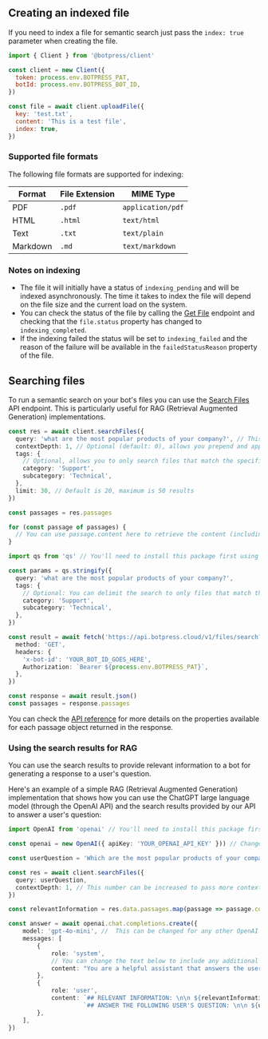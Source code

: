 ## Creating an indexed file

If you need to index a file for semantic search just pass the `index: true` parameter when creating the file.

```javascript
import { Client } from '@botpress/client'

const client = new Client({
  token: process.env.BOTPRESS_PAT,
  botId: process.env.BOTPRESS_BOT_ID,
})

const file = await client.uploadFile({
  key: 'test.txt',
  content: 'This is a test file',
  index: true,
})
```

### Supported file formats

The following file formats are supported for indexing:

| Format   | File Extension | MIME Type       |
| -------- | -------------- | --------------- |
| PDF      | `.pdf`           | `application/pdf` |
| HTML     | `.html`          | `text/html`       |
| Text     | `.txt`           | `text/plain`      |
| Markdown | `.md`            | `text/markdown`   |

### Notes on indexing

- The file it will initially have a status of `indexing_pending` and will be indexed asynchronously. The time it takes to index the file will depend on the file size and the current load on the system.
- You can check the status of the file by calling the [Get File](/api-reference/files-api/how-tos/manage-files#getting-the-file’s-metadata) endpoint and checking that the `file.status` property has changed to `indexing_completed`.
- If the indexing failed the status will be set to `indexing_failed` and the reason of the failure will be available in the `failedStatusReason` property of the file.

## Searching files

To run a semantic search on your bot's files you can use the [Search Files](../openapi/searchFiles) API endpoint. This is particularly useful for RAG (Retrieval Augmented Generation) implementations.

<CodeGroup>

```ts Using the Botpress Client
const res = await client.searchFiles({
  query: 'what are the most popular products of your company?', // This is the natural language query (for example: a user's question) to be used for running a semantic search on the files of the bot.
  contextDepth: 1, // Optional (default: 0), allows you prepend and append the surrounding context to each matching passage in the search results
  tags: {
    // Optional, allows you to only search files that match the specified tags. Useful if you only want to search a subset of the bot's files.
    category: 'Support',
    subcategory: 'Technical',
  },
  limit: 30, // Default is 20, maximum is 50 results
})

const passages = res.passages

for (const passage of passages) {
  // You can use passage.content here to retrieve the content (including surrounding context, if any) of each matching passage
}
```

```ts Calling the API directly
import qs from 'qs' // You'll need to install this package first using your favorite package manager

const params = qs.stringify({
  query: 'what are the most popular products of your company?',
  tags: {
    // Optional: You can delimit the search to only files that match the specified tags
    category: 'Support',
    subcategory: 'Technical',
  },
})

const result = await fetch('https://api.botpress.cloud/v1/files/search?' + params, {
  method: 'GET',
  headers: {
    'x-bot-id': 'YOUR_BOT_ID_GOES_HERE',
    Authorization: `Bearer ${process.env.BOTPRESS_PAT}`,
  },
})

const response = await result.json()
const passages = response.passages
```

</CodeGroup>

You can check the [API reference](../openapi/searchFiles) for more details on the properties available for each passage object returned in the response.

### Using the search results for RAG

You can use the search results to provide relevant information to a bot for generating a response to a user's question.

Here's an example of a simple RAG (Retrieval Augmented Generation) implementation that shows how you can use the ChatGPT large language model (through the OpenAI API) and the search results provided by our API to answer a user's question:

```ts
import OpenAI from 'openai' // You'll need to install this package first using your favorite package manager

const openai = new OpenAI({ apiKey: 'YOUR_OPENAI_API_KEY' })) // Change this for your own OpenAI API key

const userQuestion = 'Which are the most popular products of your company?' // This will come from the user's input

const res = await client.searchFiles({
  query: userQuestion,
  contextDepth: 1, // This number can be increased to pass more context to the model for each matching passage
})

const relevantInformation = res.data.passages.map(passage => passage.content).join("\n\n----------\n\n")

const answer = await openai.chat.completions.create({
    model: 'gpt-4o-mini', //  This can be changed for any other OpenAI model available here: https://platform.openai.com/docs/models
    messages: [
        {
            role: 'system',
            // You can change the text below to include any additional instructions to the model
            content: "You are a helpful assistant that answers the user's question based only on the relevant information you are provided along with the question.",
        },
        {
            role: 'user',
            content: `## RELEVANT INFORMATION: \n\n ${relevantInformation}\n\n` +
                     `## ANSWER THE FOLLOWING USER'S QUESTION: \n\n ${userQuestion}`,
        },
    ],
})
```
